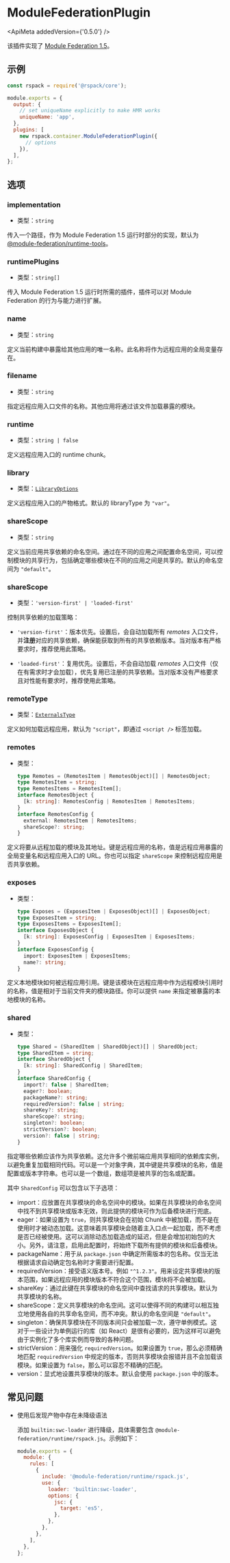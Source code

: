 
# ModuleFederationPlugin

<ApiMeta addedVersion={'0.5.0'} />

该插件实现了 [Module Federation 1.5](https://github.com/module-federation/universe/tree/main/packages/enhanced)。

## 示例

```js
const rspack = require('@rspack/core');

module.exports = {
  output: {
    // set uniqueName explicitly to make HMR works
    uniqueName: 'app',
  },
  plugins: [
    new rspack.container.ModuleFederationPlugin({
      // options
    }),
  ],
};
```

## 选项

### implementation

- 类型：`string`

传入一个路径，作为 Module Federation 1.5 运行时部分的实现，默认为 [@module-federation/runtime-tools](https://github.com/module-federation/universe/tree/main/packages/runtime-tools)。

### runtimePlugins

- 类型：`string[]`

传入 Module Federation 1.5 运行时所需的插件，插件可以对 Module Federation 的行为与能力进行扩展。

### name

- 类型：`string`

定义当前构建中暴露给其他应用的唯一名称。此名称将作为远程应用的全局变量存在。

### filename

- 类型：`string`

指定远程应用入口文件的名称。其他应用将通过该文件加载暴露的模块。

### runtime

- 类型：`string | false`

定义远程应用入口的 runtime chunk。

### library

- 类型：[`LibraryOptions`](/config/output#outputlibrary)

定义远程应用入口的产物格式。默认的 libraryType 为 `"var"`。

### shareScope

- 类型：`string`

定义当前应用共享依赖的命名空间。通过在不同的应用之间配置命名空间，可以控制模块的共享行为，包括确定哪些模块在不同的应用之间是共享的。默认的命名空间为 `"default"`。

### shareScope

- 类型：`'version-first' | 'loaded-first'`

控制共享依赖的加载策略：

- `'version-first'`：版本优先。设置后，会自动加载所有 _remotes_ 入口文件，并**注册**对应的共享依赖，确保能获取到所有的共享依赖版本。当对版本有严格要求时，推荐使用此策略。

- `'loaded-first'`：复用优先。设置后，不会自动加载 _remotes_ 入口文件（仅在有需求时才会加载），优先复用已注册的共享依赖。当对版本没有严格要求且对性能有要求时，推荐使用此策略。

### remoteType

- 类型：[`ExternalsType`](/config/externals#externalstype)

定义如何加载远程应用，默认为 `"script"`，即通过 `<script />` 标签加载。

### remotes

- 类型：
  ```ts
  type Remotes = (RemotesItem | RemotesObject)[] | RemotesObject;
  type RemotesItem = string;
  type RemotesItems = RemotesItem[];
  interface RemotesObject {
    [k: string]: RemotesConfig | RemotesItem | RemotesItems;
  }
  interface RemotesConfig {
    external: RemotesItem | RemotesItems;
    shareScope?: string;
  }
  ```

定义将要从远程加载的模块及其地址。键是远程应用的名称，值是远程应用暴露的全局变量名和远程应用入口的 URL。你也可以指定 `shareScope` 来控制远程应用是否共享依赖。

### exposes

- 类型：
  ```ts
  type Exposes = (ExposesItem | ExposesObject)[] | ExposesObject;
  type ExposesItem = string;
  type ExposesItems = ExposesItem[];
  interface ExposesObject {
    [k: string]: ExposesConfig | ExposesItem | ExposesItems;
  }
  interface ExposesConfig {
    import: ExposesItem | ExposesItems;
    name?: string;
  }
  ```

定义本地模块如何被远程应用引用。键是该模块在远程应用中作为远程模块引用时的名称，值是相对于当前文件夹的模块路径。你可以提供 `name` 来指定被暴露的本地模块的名称。

### shared

- 类型：
  ```ts
  type Shared = (SharedItem | SharedObject)[] | SharedObject;
  type SharedItem = string;
  interface SharedObject {
    [k: string]: SharedConfig | SharedItem;
  }
  interface SharedConfig {
    import?: false | SharedItem;
    eager?: boolean;
    packageName?: string;
    requiredVersion?: false | string;
    shareKey?: string;
    shareScope?: string;
    singleton?: boolean;
    strictVersion?: boolean;
    version?: false | string;
  }
  ```

指定哪些依赖应该作为共享依赖。这允许多个微前端应用共享相同的依赖库实例，以避免重复加载相同代码。可以是一个对象字典，其中键是共享模块的名称，值是配置或版本字符串。也可以是一个数组，数组项是被共享的包名或配置。

其中 `SharedConfig` 可以包含以下子选项：

- import：应放置在共享模块的命名空间中的模块。如果在共享模块的命名空间中找不到共享模块或版本无效，则此提供的模块可作为后备模块进行兜底。
- eager：如果设置为 `true`，则共享模块会在初始 Chunk 中被加载，而不是在使用时才被动态加载。这意味着共享模块会随着主入口点一起加载，而不考虑是否已经被使用。这可以消除动态加载造成的延迟，但是会增加初始包的大小。另外，请注意，启用此配置时，将始终下载所有提供的模块和后备模块。
- packageName：用于从 `package.json` 中确定所需版本的包名称。仅当无法根据请求自动确定包名称时才需要进行配置。
- requiredVersion：接受语义版本号。例如 `"^1.2.3"`。用来设定共享模块的版本范围，如果远程应用的模块版本不符合这个范围，模块将不会被加载。
- shareKey：通过此键在共享模块的命名空间中查找请求的共享模块。默认为共享模块的名称。
- shareScope：定义共享模块的命名空间。这可以使得不同的构建可以相互独立地使用各自的共享命名空间，而不冲突。默认的命名空间是 `"default"`。
- singleton：确保共享模块在不同版本间只会被加载一次，遵守单例模式。这对于一些设计为单例运行的库（如 React）是很有必要的，因为这样可以避免由于实例化了多个库实例而导致的各种问题。
- strictVersion：用来强化 `requiredVersion`。如果设置为 `true`，那么必须精确地匹配 `requiredVersion` 中规定的版本，否则共享模块会报错并且不会加载该模块。如果设置为 `false`，那么可以容忍不精确的匹配。
- version：显式地设置共享模块的版本。默认会使用 `package.json` 中的版本。

## 常见问题

- 使用后发现产物中存在未降级语法

  添加 `builtin:swc-loader` 进行降级，具体需要包含 `@module-federation/runtime/rspack.js`。示例如下：

  ```js
  module.exports = {
    module: {
      rules: [
        {
          include: '@module-federation/runtime/rspack.js',
          use: {
            loader: 'builtin:swc-loader',
            options: {
              jsc: {
                target: 'es5',
              },
            },
          },
        },
      ],
    },
  };
  ```
